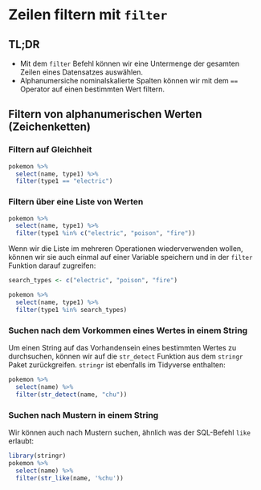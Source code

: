 # Zeilen filtern mit `filter`

## TL;DR{.unlisted .unnumbered}

- Mit dem `filter` Befehl können wir eine Untermenge der gesamten Zeilen eines Datensatzes auswählen.
- Alphanumersiche nominalskalierte Spalten können wir mit dem `==` Operator auf einen bestimmten Wert filtern.


## Filtern von alphanumerischen Werten (Zeichenketten)

### Filtern auf Gleichheit

```r
pokemon %>%
  select(name, type1) %>%
  filter(type1 == "electric")
```
### Filtern über eine Liste von Werten

```r
pokemon %>%
  select(name, type1) %>%
  filter(type1 %in% c("electric", "poison", "fire"))

```
Wenn wir die Liste im mehreren Operationen wiederverwenden wollen, können wir sie auch einmal auf einer Variable speichern und in der `filter` Funktion darauf zugreifen:

```r
search_types <- c("electric", "poison", "fire")

pokemon %>%
  select(name, type1) %>%
  filter(type1 %in% search_types)
```


### Suchen nach dem Vorkommen eines Wertes in einem String

Um einen String auf das Vorhandensein eines bestimmten Wertes zu durchsuchen, können wir auf die `str_detect` Funktion aus dem `stringr` Paket zurückgreifen. `stringr` ist ebenfalls im Tidyverse enthalten:

```r
pokemon %>%
  select(name) %>%
  filter(str_detect(name, "chu"))
```

### Suchen nach Mustern in einem String

Wir können auch nach Mustern suchen, ähnlich was der SQL-Befehl `like` erlaubt:

```r
library(stringr)
pokemon %>%
  select(name) %>%
  filter(str_like(name, '%chu'))
```



